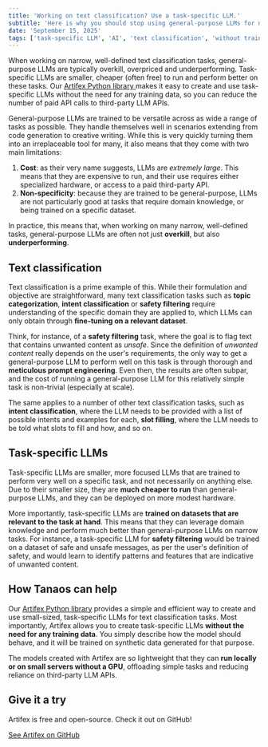 ```yaml
---
title: 'Working on text classification? Use a task-specific LLM.'
subtitle: 'Here is why you should stop using general-purpose LLMs for narrow tasks like text classification.'
date: 'September 15, 2025'
tags: ['task-specific LLM', 'AI', 'text classification', 'without training data', 'NLP', 'machine learning']
---
```



<TLDRBox>
    When working on narrow, well-defined text classification tasks, general-purpose LLMs are typically overkill,
    overpriced and underperforming. Task-specific LLMs are smaller, cheaper (often free) to run and perform
    better on these tasks. Our <a href={Config.ARTIFEX_GITHUB_URL} rel='noreferrer' target='_blank'>
        Artifex Python library <i className='bi bi-box-arrow-up-right'></i>
    </a> makes it easy to create and use task-specific LLMs
    without the need for any training data, so you can reduce the number of paid API calls to third-party
    LLM APIs.
</TLDRBox>

General-purpose LLMs are trained to be versatile across as wide a range of tasks as possible. They 
handle themselves well in scenarios extending from code generation to creative writing. While this is very quickly
turning them into an irreplaceable tool for many, it also means that they come with two main limitations:

1. **Cost**: as their very name suggests, LLMs are *extremely large*. This means that they are expensive to run, and 
their use requires either specialized hardware, or access to a paid third-party API.
2. **Non-specificity**: because they are trained to be general-purpose, LLMs are not particularly good at
tasks that require domain knowledge, or being trained on a specific dataset.

In practice, this means that, when working on many narrow, well-defined tasks, general-purpose LLMs are often not
just **overkill**, but also **underperforming**. 

## Text classification 

Text classification is a prime example of this. While their formulation and objective are straightforward, many
text classification tasks such as **topic categorization**, **intent classification** or **safety filtering**
require understanding of the specific domain they are applied to, which LLMs can only obtain through **fine-tuning
on a relevant dataset**.

Think, for instance, of a **safety filtering** task, where the goal is to flag text that contains unwanted content
as *unsafe*. Since the definition of *unwanted content* really depends on the user's requirements, the only way 
to get a general-purpose LLM to perform well on this task is through thorough and **meticulous prompt engineering**.
Even then, the results are often subpar, and the cost of running a general-purpose LLM for this relatively simple
task is non-trivial (especially at scale).

The same applies to a number of other text classification tasks, such as **intent classification**, where the LLM
needs to be provided with a list of possible intents and examples for each, **slot filling**, where the LLM needs
to be told what slots to fill and how, and so on.

## Task-specific LLMs

Task-specific LLMs are smaller, more focused LLMs that are trained to perform very well on a specific task, and not
necessarily on anything else. Due to their smaller size, they are **much cheaper to run** than general-purpose LLMs,
and they can be deployed on more modest hardware.

More importantly, task-specific LLMs are **trained on datasets that are relevant to the task at hand**. This means
that they can leverage domain knowledge and perform much better than general-purpose LLMs on narrow tasks.
For instance, a task-specific LLM for **safety filtering** would be trained on a dataset of safe and unsafe
messages, as per the user's definition of safety, and would learn to identify patterns and features that are 
indicative of unwanted content.

## How Tanaos can help

Our <a href={Config.ARTIFEX_GITHUB_URL} rel='noreferrer' target='_blank'>Artifex Python library</a> provides 
a simple and efficient way to create and use small-sized, task-specific LLMs for text classification tasks.
Most importantly, Artifex allows you to create task-specific LLMs **without the need for any training data**.
You simply describe how the model should behave, and it will be trained on synthetic data generated
for that purpose.

The models created with Artifex are so lightweight that they can **run locally or on small servers 
without a GPU**, offloading simple tasks and reducing reliance on third-party LLM APIs.

## Give it a try

Artifex is free and open-source. Check it out on GitHub!

<a className='btn btn-primary' href={Config.ARTIFEX_GITHUB_URL} target='_blank' rel='noreferrer'>See Artifex on GitHub <i className='bi bi-github ms-2'></i></a>